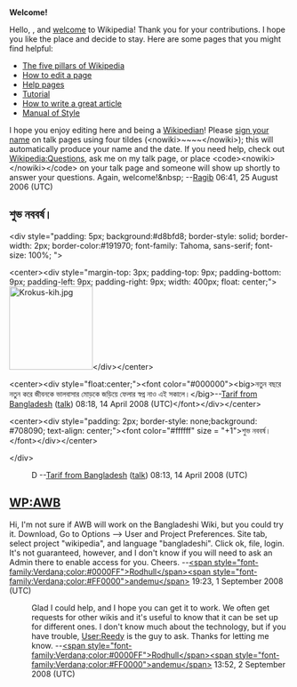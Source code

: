 <article id="6678578" title=User talk:Maksud>
	<talkpage id="6678578" title="User talk:Maksud">
'''Welcome!'''

Hello, {{BASEPAGENAME}}, and [[Wikipedia:Welcome, newcomers|welcome]] to Wikipedia! Thank you for your contributions. I hope you like the place and decide to stay. Here are some pages that you might find helpful:
*[[Wikipedia:Five pillars|The five pillars of Wikipedia]]
*[[Wikipedia:How to edit a page|How to edit a page]]
*[[Help:Contents|Help pages]]
*[[Wikipedia:Tutorial|Tutorial]]
*[[Wikipedia:Article development|How to write a great article]]
*[[Wikipedia:Manual of Style|Manual of Style]]
I hope you enjoy editing here and being a [[Wikipedia:Wikipedians|Wikipedian]]! Please [[Wikipedia:Sign your posts on talk pages|sign your name]] on talk pages using four tildes (&lt;nowiki&gt;~~~~&lt;/nowiki&gt;); this will automatically produce your name and the date. If you need help, check out [[Wikipedia:Questions]], ask me on my talk page, or place &lt;code&gt;&lt;nowiki&gt;{{helpme}}&lt;/nowiki&gt;&lt;/code&gt; on your talk page and someone will show up shortly to answer your questions. Again, welcome!&amp;nbsp;
--[[User:Ragib|Ragib]] 06:41, 25 August 2006 (UTC)

==শুভ নববর্ষ।==

&lt;div style=&quot;padding: 5px; background:#d8bfd8; border-style: solid; border-width: 2px; border-color:#191970; font-family: Tahoma, sans-serif; font-size: 100%; &quot;&gt;

&lt;center&gt;&lt;div style=&quot;margin-top: 3px; padding-top: 9px; padding-bottom: 9px; padding-left: 9px; padding-right: 9px; width: 400px; float: center;&quot;&gt;[[Image:Krokus-kih.jpg|150px]]&lt;/div&gt;&lt;/center&gt;

&lt;center&gt;&lt;div style=&quot;float:center;&quot;&gt;&lt;font color=&quot;#000000&quot;&gt;&lt;big&gt;নতুন বছরে নতুন করে জীবনকে ভালবাসার মোড়কে জড়িয়ে ফেলার স্বপ্ন নাও এই সকালে।&lt;/big&gt;--[[User:Tarif Ezaz|Tarif from Bangladesh]] ([[User talk:Tarif Ezaz|talk]]) 08:18, 14 April 2008 (UTC)&lt;/font&gt;&lt;/div&gt;&lt;/center&gt;

&lt;center&gt;&lt;div style=&quot;padding: 2px; border-style: none;background: #708090; text-align: center;&quot;&gt;&lt;font color=&quot;#ffffff&quot; size = &quot;+1&quot;&gt;শুভ নববর্ষ।&lt;/font&gt;&lt;/div&gt;&lt;/center&gt;

&lt;/div&gt;

:D --[[User:Tarif Ezaz|Tarif from Bangladesh]] ([[User talk:Tarif Ezaz|talk]]) 08:13, 14 April 2008 (UTC)

== [[WP:AWB]] ==

Hi, I'm not sure if AWB will work on the Bangladeshi Wiki, but you could try it. Download, Go to Options --&gt; User and Project Preferences. Site tab, select project &quot;wikipedia&quot;, and language  &quot;bangladeshi&quot;. Click ok, file, login. It's not guaranteed, however, and I don't know if you will need to ask an Admin there to enable access for you. Cheers. --[[User:Rodhullandemu|&lt;span style=&quot;font-family:Verdana;color:#0000FF&quot;&gt;Rodhull&lt;/span&gt;]][[User_talk:Rodhullandemu|&lt;span style=&quot;font-family:Verdana;color:#FF0000&quot;&gt;andemu&lt;/span&gt;]] 19:23, 1 September 2008 (UTC)
:Glad I could help, and I hope you can get it to work. We often get requests for other wikis and it's useful to know that it can be set up for different ones. I don't know much about the technology, but if you have trouble, [[User:Reedy]] is the guy to ask. Thanks for letting me know. --[[User:Rodhullandemu|&lt;span style=&quot;font-family:Verdana;color:#0000FF&quot;&gt;Rodhull&lt;/span&gt;]][[User_talk:Rodhullandemu|&lt;span style=&quot;font-family:Verdana;color:#FF0000&quot;&gt;andemu&lt;/span&gt;]] 13:52, 2 September 2008 (UTC)

{{Wikipedia:Meetup/Kolkata/Invite}}
	</talkpage>
</article>